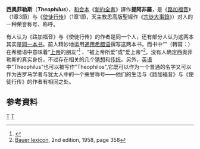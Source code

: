 '''西奥菲勒斯'''（'''''Theophilus'''''），[[和合本|和合本]]《[[新約全書|新約全書]]》譯作'''提阿非羅'''，是《[[路加福音|路加福音]]》（1章3節）与《[[使徒行传|使徒行传]]》（1章1節，天主教思高版聖經作《[[宗徒大事錄|宗徒大事錄]]》）对人的一种荣誉称号、称呼。

有人认为《路加福音》与《使徒行传》的作者是同一个人，还有部分人认为这两本其实是[[Luke–Acts|同一本书]]。{{Citation needed|date=June 2013}}前人精妙地运用[[通用希腊语|通用希腊语]]撰写这两本书，而书中“{{lang|grc|θεόφιλος}}”（轉寫：{{lang|la|Theophilos}}）在希腊语中意味着“[[上帝|上帝]]的朋友”<ref>{{Cite web |url=http://cf.blueletterbible.org/lang/lexicon/lexicon.cfm?Strongs=G2321&Version=KJV |title=Strong's G2321 |access-date=2013-06-08 |archive-date=2007-10-21 |archive-url=https://web.archive.org/web/20071021134426/http://cf.blueletterbible.org/lang/lexicon/lexicon.cfm?Strongs=G2321&Version=KJV |dead-url=no }}</ref> 、“被上帝所爱”或“爱上帝”<ref>[[Bauer_lexicon|Bauer lexicon]], 2nd edition, 1958, page 358</ref>。没有人确定西奥菲勒斯的真实身份，不过存在相关的几个[[猜想|猜想]]和[[传统|传统]]。另外，[[英语|英语]]中"Theophilus"也可以被写作"Theophilos",它既可以作为一个普通的名字又可以作为古罗马学者与犹太人中的一个荣誉称号——他们的生活与《路加福音》与《使徒行传》的作者有相同之处。

==参考資料==
{{Reflist}}

[[Category:新约圣经中的人|T]]
[[Category:路加福音|T]]